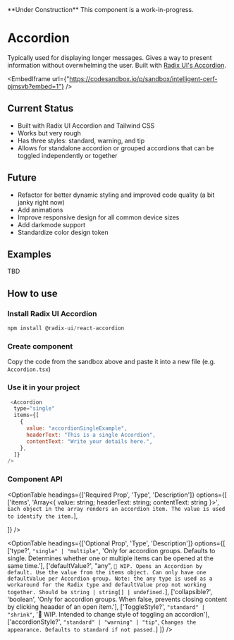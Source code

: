  
<Callout emoji="🚧">
  **Under Construction** This component is a work-in-progress.
</Callout>

# Accordion
 Typically used for displaying longer messages. Gives a way to present information without overwhelming the user. Built with [Radix UI's Accordion](https://radix-ui.com/primitives/docs/components/accordion).
<br/>

<EmbedIframe url={"https://codesandbox.io/p/sandbox/intelligent-cerf-pjmsvb?embed=1"} />

## Current Status

- Built with Radix UI Accordion and Tailwind CSS
- Works but very rough
- Has three styles: standard, warning, and tip 
- Allows for standalone accordion or grouped accordions that can be toggled independently or together

## Future

- Refactor for better dynamic styling and improved code quality (a bit janky right now)
- Add animations
- Improve responsive design for all common device sizes
- Add darkmode support
- Standardize color design token

## Examples
 
TBD

## How to use

<Steps>

### Install Radix UI Accordion
 
```js copy 
npm install @radix-ui/react-accordion
```

### Create component

Copy the code from the sandbox above and paste it into a new file (e.g. `Accordion.tsx`)

### Use it in your project

```js copy
 <Accordion
  type="single"
  items={[
    {
      value: "accordionSingleExample",
      headerText: "This is a single Accordion",
      contentText: "Write your details here.",
    },
  ]}
/>

```


</Steps>

### Component API

<OptionTable
  headings={['Required Prop', 'Type', 'Description']}
  options={[
    ['items', 'Array<{ value: string; headerText: string; contentText: string }>', `Each object in the array renders an accordion item. The value is used to identify the item.`],

  ]}
/>

<OptionTable
  headings={['Optional Prop', 'Type', 'Description']}
  options={[
     ['type?', `"single" | "multiple"`, 'Only for accordion groups. Defaults to single. Determines whether one or multiple items can be opened at the same time.'],
     ['defaultValue?', "any", `🚧 WIP. Opens an Accordion by default. Use the value from the items object. Can only have one defaultValue per Accordion group. Note: the any type is used as a workaround for the Radix type and defaultValue prop not working together. Should be string | string[] | undefined.`],
     ['collapsible?', 'boolean', 'Only for accordion groups. When false, prevents closing content by clicking heaader of an open item.'],
     ['ToggleStyle?', `"standard" | "shrink"`, '🚧 WIP. Intended to change style of toggling an accordion'],
     ['accordionStyle?', `"standard" | "warning" | "tip"`, `Changes the appearance. Defaults to standard if not passed.`]
  ]}
/>

